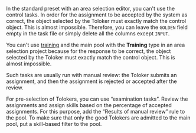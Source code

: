 <Cut title="How do I use control and training tasks in the standard preset with an area selection editor?">

In the standard preset with an area selection editor, you can't use the control tasks. In order for the assignment to be accepted by the system as correct, the object selected by the Toloker must exactly match the control object. This is almost impossible. Therefore, you can leave the `GOLDEN` field empty in the task file or simply delete all the columns except `INPUT`.

You can't use [training](/docs/glossary#training-pool) and the main pool with the **Training** type in an area selection project because for the response to be correct, the object selected by the Toloker must exactly match the control object. This is almost impossible.

Such tasks are usually run with manual review: the Toloker submits an assignment, and then the assignment is rejected or accepted after the review.

For pre-selection of Tolokers, you can use “examination tasks”. Review the assignments and assign skills based on the percentage of accepted assignments. For this purpose, add the “Results of manual review” rule to the pool. To make sure that only the good Tolokers are admitted to the main pool, put a skill-based filter to the pool.

</Cut>
